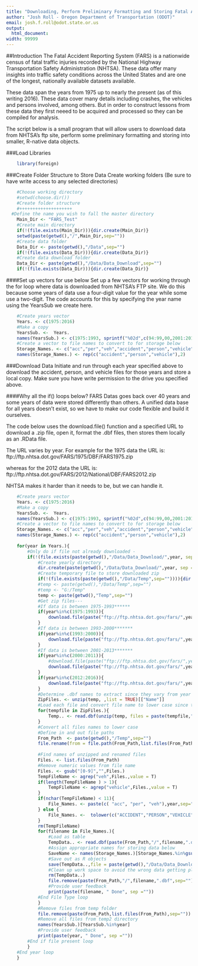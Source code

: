 ---
title: "Downloading, Perform Preliminary Formatting and Storing Fatal Accident Reporting System (FARS) Data"
author: "Josh Roll - Oregon Department of Transportation (ODOT)"
email: josh.f.roll@odot.state.or.us
output: 
  html_document:
width: 99999
---

##Introduction
The Fatal Accident Reporting System (FARS) is a nationwide census of fatal traffic injuries recorded by the National Highway Transportation Safety Administration (NHTSA).  These data offer many insights into traffic safety conditions across the United States and are one of the longest, nationally available datasets available. 

These data span the years from 1975 up to nearly the present (as of this writing 2016).  These data cover many details including crashes, the vehicles and persons involved, among others.  But in order to construct lessons from these data they first neeed to be acquired and processed so they can be compiled for analysis.  

The script below is a small program that will allow users to download data from NHTSA's ftp site, perform some preliminary formatting and storing into smaller, R-native data objects.

###Load Libraries
```{r }
	library(foreign)
```

###Create Folder Structure to Store Data 
Create working folders (Be sure to have write access to any selected directories)

```{r}
	#Choose working directory
	#setwd(choose.dir())
	#Create folder structure
	#++++++++++++++++++++
  #Define the name you wish to fall the master directory
	Main_Dir <- "FARS_Test"
	#Create main directory 
	if(!(file.exists(Main_Dir))){dir.create(Main_Dir)}
	setwd(paste(getwd(),"/",Main_Dir,sep=""))
	#Create data folder
	Data_Dir <- paste(getwd(),"/Data",sep="")
	if(!(file.exists(Data_Dir))){dir.create(Data_Dir)}
	#Create data download folder
	Data_Dir <- paste(getwd(),"/Data/Data_Download",sep="")
	if(!(file.exists(Data_Dir))){dir.create(Data_Dir)}
```

####Set up vectors for use below
Set up a few vectors for working through the for loop where data is downloaded from NHTSA's FTP site.  We do this because some years of data use a four-digit value for the year while some use a two-digit.  The code accounts for this by specifying the year name using the YearsSub we create here.

```{r}
	#Create years vector
	Years. <- c(1975:2016)
	#Make a copy 
	YearsSub. <-  Years. 
	names(YearsSub.) <- c(1975:1993, sprintf("%02d",c(94:99,00,2001:2016)))
	#Create a vector to file names to convert to for storage below
	Storage_Names. <- c("acc","per","veh","accident","person","vehicle")
	names(Storage_Names.) <- rep(c("accident","person","vehicle"),2)
```	
###Download Data
Initiate and run through each year specified above to download the accident, person, and vehicle files for those years and store a local copy.  Make sure you have write permission to the drive you specified above.

####Why all the if() loops below?
FARS Datas goes back over 40 years and some years of data were stored differently than others.  A unified data base for all years doesn't exist, so we have to make our code flexible and build it ourselves.    

The code below uses the download.file() function and a specified URL to download a .zip file, open it, format the .dbf files, then stores them locally as an .RData file.  

The URL varies by year.  For example for the 1975 data the URL is:<br>
ftp://ftp.nhtsa.dot.gov/FARS/1975/DBF/FARS1975.zip

whereas for the 2012 data the URL is:<br>
ftp://ftp.nhtsa.dot.gov/FARS/2012/National/DBF/FARS2012.zip

 NHTSA makes it harder than it needs to be, but we can handle it.  


```{r}
	#Create years vector
	Years. <- c(1975:2016)
	#Make a copy 
	YearsSub. <-  Years. 
	names(YearsSub.) <- c(1975:1993, sprintf("%02d",c(94:99,00,2001:2016)))
	#Create a vector to file names to convert to for storage below
	Storage_Names. <- c("acc","per","veh","accident","person","vehicle")
	names(Storage_Names.) <- rep(c("accident","person","vehicle"),2)
	
	for(year in Years.){
		#Only do if file not already downloaded - 
		if(!(file.exists(paste(getwd(),"/Data/Data_Download/",year, sep = "")))){
			#Create yearly directory
			dir.create(paste(getwd(),"/Data/Data_Download/",year, sep = ""))
			#Create temporary file to store downloaded zip
			if(!(file.exists(paste(getwd(),"/Data/Temp",sep="")))){dir.create(paste(getwd(),"/Data/Temp",sep=""))}
			#temp <- paste(getwd(),"/Data/Temp",sep="")
			#temp <- "G:/Temp"
			temp <- paste(getwd(),"Temp",sep="")
			#Get zip files---
			#If data is between 1975-1993******
			if(year%in%c(1975:1993)){		
				download.file(paste("ftp://ftp.nhtsa.dot.gov/fars/",year,"/DBF/FARS",names(YearsSub.)[YearsSub.%in%year],".zip",sep=""),temp)
			}
			#If data is between 1993-2000*******
			if(year%in%c(1993:2000)){
				download.file(paste("ftp://ftp.nhtsa.dot.gov/fars/",year,"/DBF/FARSDBF",names(YearsSub.)[YearsSub.%in%year],".zip",sep=""),destfile = temp)
			}			
			#If data is between 2001-2013*******
			if(year%in%c(2000:2011)){
				#download.file(paste("ftp://ftp.nhtsa.dot.gov/fars/",year,"/National/FARS",names(YearsSub.)[YearsSub.%in%year],"NationalDBF.zip",sep=""),temp)
				download.file(paste("ftp://ftp.nhtsa.dot.gov/fars/",year,"/DBF/FARS",names(YearsSub.)[YearsSub.%in%year],".zip",sep=""),temp)
			}				
			if(year%in%c(2012:2016)){
				download.file(paste("ftp://ftp.nhtsa.dot.gov/fars/",year,"/National/DBF/FARS",names(YearsSub.)[YearsSub.%in%year],".zip",sep=""),temp)
			}				
			#Determine .dbf names to extract since they vary from year to year
			ZipFiles. <- unzip(temp, ,list = TRUE)[["Name"]]
			#Load each file and convert file name to lower case since these vary by year
			for(tempfile in ZipFiles.){
				Temp.. <- read.dbf(unzip(temp, files = paste(tempfile,"",sep=""),exdir = paste(getwd(),"/Temp" ,sep="")))
			}	
			#Convert all files names to lower case
			#Define in and out file paths
			From_Path  <- paste(getwd(),"/Temp",sep="")
			file.rename(from = file.path(From_Path,list.files(From_Path)),to = file.path(From_Path,tolower(list.files(From_Path)) ))
						
			#Find names of unzipped and renamed files
			Files. <- list.files(From_Path)
			#Remove numeric values from file name
			Files. <- gsub("[0-9]","",Files.)
			TempFileName <- agrep("veh",Files.,value = T)
			if(length(TempFileName ) > 1){
				TempFileName <- agrep("vehicle",Files.,value = T)
			}
			if(nchar(TempFileName) < 11){
				File_Names. <- paste(c( "acc", "per", "veh"),year,sep="")
			} else {
				File_Names. <-  tolower(c("ACCIDENT","PERSON","VEHICLE"))
			}
			rm(TempFileName)
			for(filename in File_Names.){
				#Load as table
				TempData.. <- read.dbf(paste(From_Path,"/",filename,".dbf",sep=""),as.is = TRUE)
				#Assign appropriate names for storing data below
				SaveName <- names(Storage_Names.)[Storage_Names.%in%gsub("[0-9]","",filename)]
				#Save out as R objects
				save(TempData..,file = paste(getwd(),"/Data/Data_Download/",year,"/",(SaveName),".RData",sep=""))
				#Clean up work space to avoid the wrong data getting placed in download directories
				rm(TempData..)
				file.remove(paste(From_Path,"/",filename,".dbf",sep=""))
				#Provide user feedback
				print(paste(filename, " Done", sep =""))
			#End File Type loop
			}
			#Remove files from temp folder
			file.remove(paste(From_Path,list.files(From_Path),sep=""))
			#Remove all files from temp2 directory 
			names(YearsSub.)[YearsSub.%in%year]
			#Provide user feedback
			print(paste(year, " Done", sep =""))
		#End if file present loop
		}
	#End year loop
	}

```